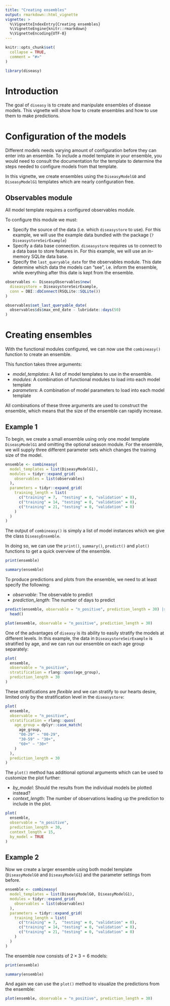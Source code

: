 ```yaml
---
title: "Creating ensembles"
output: rmarkdown::html_vignette
vignette: >
  %\VignetteIndexEntry{Creating ensembles}
  %\VignetteEngine{knitr::rmarkdown}
  %\VignetteEncoding{UTF-8}
---
```


```r
knitr::opts_chunk$set(
  collapse = TRUE,
  comment = "#>"
)
```

```r
library(diseasy)
```

# Introduction

The goal of `diseasy` is to create and manipulate ensembles of disease models. This vignette will show how to create ensembles and how to use them to make predictions.


# Configuration of the models

Different models needs varying amount of configuration before they can enter into an ensemble.
To include a model template in your ensemble, you would need to consult the documentation for the template
to determine the steps needed to configure models from that template.

In this vignette, we create ensembles using the `DiseasyModelG0` and `DiseasyModelG1` templates which are
nearly configuration free.

## Observables module
All model template requires a configured observables module.

To configure this module we must:

- Specify the source of the data (i.e. which `diseasystore` to use).
  For this example, we will use the example data bundled with the package (`?DiseasystoreSeirExample`)
- Specify a data base connection.
  `diseasystore` requires us to connect to a data base to store features in.
  For this example, we will use an in-memory SQLite data base.
- Specify the `last_queryable_date` for the observables module.
  This date determine which data the models can "see", i.e. inform the ensemble, while everything
  after this date is kept from the ensemble.

```r
observables <- DiseasyObservables$new(
  diseasystore = DiseasystoreSeirExample,
  conn = DBI::dbConnect(RSQLite::SQLite())
)

observables$set_last_queryable_date(
  observables$ds$max_end_date - lubridate::days(50)
)
```


# Creating ensembles

With the functional modules configured, we can now use the `combineasy()` function to create an ensemble.

This function takes three arguments:

- *model_templates*: A list of model templates to use in the ensemble.
- *modules*: A combination of functional modules to load into each model template
- *parameters*: A combination of model parameters to load into each model template

All combinations of these three arguments are used to construct the ensemble, which means that the
size of the ensemble can rapidly increase.

## Example 1
To begin, we create a small ensemble using only one model template `DiseasyModelG1` and omitting the
optional season module. For the ensemble, we will supply three different parameter sets which changes
the training size of the model.

```r
ensemble <- combineasy(
  model_templates = list(DiseasyModelG1),
  modules = tidyr::expand_grid(
    observables = list(observables)
  ),
  parameters = tidyr::expand_grid(
    training_length = list(
      c("training" = 7,  "testing" = 0, "validation" = 0),
      c("training" = 14, "testing" = 0, "validation" = 0),
      c("training" = 21, "testing" = 0, "validation" = 0)
    )
  )
)
```
The output of `combineasy()` is simply a list of model instances which we give the class `DiseasyEnsemble`.

In doing so, we can use the `print()`, `summary()`, `predict()` and `plot()` functions to get a quick overview
of the ensemble.

```r
print(ensemble)
```

```r
summary(ensemble)
```

To produce predictions and plots from the ensemble, we need to at least specify the following:

- *observable*: The observable to predict
- *prediction_length*: The number of days to predict

```r
predict(ensemble, observable = "n_positive", prediction_length = 30) |>
  head()
```

```r
plot(ensemble, observable = "n_positive", prediction_length = 30)
```

One of the advantages of `diseasy` is its ability to easily stratify the models at different levels.
In this example, the data in `DiseasystoreSeirExample` is stratified by age, and we can run our
ensemble on each age group separately:

```r
plot(
  ensemble,
  observable = "n_positive",
  stratification = rlang::quos(age_group),
  prediction_length = 30
)
```

These stratifications are *flexible* and we can stratify to our hearts desire, limited only by the
stratification level in the `diseasystore`:

```r
plot(
  ensemble,
  observable = "n_positive",
  stratification = rlang::quos(
    age_group = dplyr::case_match(
      age_group,
      "00-29" ~ "00-29",
      "30-59" ~ "30+",
      "60+" ~ "30+"
    )
  ),
  prediction_length = 30
)
```


The `plot()` method has additional optional arguments which can be used to customize the plot further:

- *by_model*: Should the results from the individual models be plotted instead?
- *context_length*: The number of observations leading up the prediction to include in the plot.

```r
plot(
  ensemble,
  observable = "n_positive",
  prediction_length = 30,
  context_length = 15,
  by_model = TRUE
)
```


## Example 2
Now we create a larger ensemble using both model template (`DiseasyModelG0` and `DiseasyModelG1`) and the parameter settings from before.

```r
ensemble <- combineasy(
  model_templates = list(DiseasyModelG0, DiseasyModelG1),
  modules = tidyr::expand_grid(
    observables = list(observables)
  ),
  parameters = tidyr::expand_grid(
    training_length = list(
      c("training" = 7,  "testing" = 0, "validation" = 0),
      c("training" = 14, "testing" = 0, "validation" = 0),
      c("training" = 21, "testing" = 0, "validation" = 0)
    )
  )
)
```

The ensemble now consists of $2 \times 3 = 6$ models:
```r
print(ensemble)
```

```r
summary(ensemble)
```

And again we can use the `plot()` method to visualize the predictions from the ensemble:

```r
plot(ensemble, observable = "n_positive", prediction_length = 30)
```
